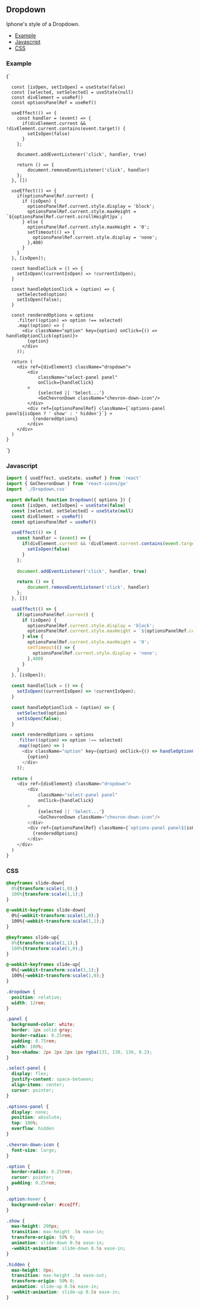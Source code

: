 <!-- Dropdown-MDX-Documentation.mdx -->


## Dropdown

Iphone's style of a Dropdown.

- [Example](#Example)
- [Javascript](#Javascript)
- [CSS](#CSS)

### Example
<SyntaxHighlighter language="jsx" style={okaidia}>
  {`
  
      const [isOpen, setIsOpen] = useState(false)
      const [selected, setSelected] = useState(null)
      const divElement = useRef()
      const optionsPanelRef = useRef()

      useEffect(() => {
        const handler = (event) => {
          if(divElement.current && !divElement.current.contains(event.target)) {
            setIsOpen(false)
          }
        };
        
        document.addEventListener('click', handler, true)

        return () => {
            document.removeEventListener('click', handler)
        };
      }, [])

      useEffect(() => {
        if(optionsPanelRef.current) {
          if (isOpen) {
            optionsPanelRef.current.style.display = 'block';
            optionsPanelRef.current.style.maxHeight = `${optionsPanelRef.current.scrollHeight}px`;
          } else {
            optionsPanelRef.current.style.maxHeight = '0';
            setTimeout(() => {
              optionsPanelRef.current.style.display = 'none';
            },400)
          }
        }
      }, [isOpen]);

      const handleClick = () => {
        setIsOpen((currentIsOpen) => !currentIsOpen);
      }

      const handleOptionClick = (option) => {
        setSelected(option)
        setIsOpen(false);
      }

      const renderedOptions = options
        .filter((option) => option !== selected)
        .map((option) => (
          <div className="option" key={option} onClick={() => handleOptionClick(option)}>
            {option}
          </div>
        ));

      return (
        <div ref={divElement} className="dropdown">
            <div
                className="select-panel panel" 
                onClick={handleClick}
            >
                {selected || 'Select...'}
                <GoChevronDown className="chevron-down-icon"/>
            </div>
            <div ref={optionsPanelRef} className={`options-panel panel${isOpen ? ' show' : ' hidden'}`} >
              {renderedOptions}
            </div>
        </div>
      )
    }
  `}
</SyntaxHighlighter>

### Javascript
```javascript
import { useEffect, useState, useRef } from 'react'
import { GoChevronDown } from 'react-icons/go'
import './Dropdown.css'

export default function Dropdown({ options }) {
  const [isOpen, setIsOpen] = useState(false)
  const [selected, setSelected] = useState(null)
  const divElement = useRef()
  const optionsPanelRef = useRef()

  useEffect(() => {
    const handler = (event) => {
      if(divElement.current && !divElement.current.contains(event.target)) {
        setIsOpen(false)
      }
    };
    
    document.addEventListener('click', handler, true)

    return () => {
        document.removeEventListener('click', handler)
    };
  }, [])

  useEffect(() => {
    if(optionsPanelRef.current) {
      if (isOpen) {
        optionsPanelRef.current.style.display = 'block';
        optionsPanelRef.current.style.maxHeight = `${optionsPanelRef.current.scrollHeight}px`;
      } else {
        optionsPanelRef.current.style.maxHeight = '0';
        setTimeout(() => {
          optionsPanelRef.current.style.display = 'none';
        },400)
      }
    }
  }, [isOpen]);

  const handleClick = () => {
    setIsOpen((currentIsOpen) => !currentIsOpen);
  }

  const handleOptionClick = (option) => {
    setSelected(option)
    setIsOpen(false);
  }

  const renderedOptions = options
    .filter((option) => option !== selected)
    .map((option) => (
      <div className="option" key={option} onClick={() => handleOptionClick(option)}>
        {option}
      </div>
    ));

  return (
    <div ref={divElement} className="dropdown">
        <div
            className="select-panel panel" 
            onClick={handleClick}
        >
            {selected || 'Select...'}
            <GoChevronDown className="chevron-down-icon"/>
        </div>
        <div ref={optionsPanelRef} className={`options-panel panel${isOpen ? ' show' : ' hidden'}`} >
          {renderedOptions}
        </div>
    </div>
  )
}
```

### CSS

```css
@keyframes slide-down{
  0%{transform:scale(1,0);}
  100%{transform:scale(1,1);}
}

@-webkit-keyframes slide-down{
  0%{-webkit-transform:scale(1,0);}
  100%{-webkit-transform:scale(1,1);}
}

@keyframes slide-up{
  0%{transform:scale(1,1);}
  100%{transform:scale(1,0);}
}

@-webkit-keyframes slide-up{
  0%{-webkit-transform:scale(1,1);}
  100%{-webkit-transform:scale(1,0);}
}

.dropdown {
  position: relative;
  width: 12rem;
}

.panel {
  background-color: white;
  border: 1px solid gray;
  border-radius: 0.25rem;
  padding: 0.75rem;
  width: 100%;
  box-shadow: 2px 2px 2px 1px rgba(131, 130, 130, 0.2);
}

.select-panel {
  display: flex;
  justify-content: space-between;
  align-items: center;
  cursor: pointer;
}

.options-panel {
  display: none;
  position: absolute;
  top: 100%;
  overflow: hidden
}

.chevron-down-icon {
  font-size: large;
}

.option {
  border-radius: 0.25rem;
  cursor: pointer;
  padding: 0.25rem;
}

.option:hover {
  background-color: #cce2ff;
}

.show {
  max-height: 200px;
  transition: max-height .5s ease-in;
  transform-origin: 50% 0;
  animation: slide-down 0.5s ease-in;
  -webkit-animation: slide-down 0.5s ease-in;
}

.hidden {
  max-height: 0px;
  transition: max-height .5s ease-out;
  transform-origin: 50% 0;
  animation: slide-up 0.5s ease-in;
  -webkit-animation: slide-up 0.5s ease-in;
}
```
